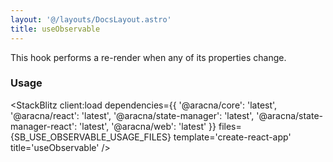 ```yaml
---
layout: '@/layouts/DocsLayout.astro'
title: useObservable
---
```



This hook performs a re-render when any of its properties change.

### Usage

<StackBlitz
  client:load
  dependencies={{
    '@aracna/core': 'latest',
    '@aracna/react': 'latest',
    '@aracna/state-manager': 'latest',
    '@aracna/state-manager-react': 'latest',
    '@aracna/web': 'latest'
  }}
  files={SB_USE_OBSERVABLE_USAGE_FILES}
  template='create-react-app'
  title='useObservable'
/>
